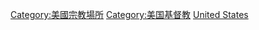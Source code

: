 [[Category:美國宗教場所|Category:美國宗教場所]]
[[Category:美国基督教|Category:美国基督教]]
[[Category:各國基督教建築物|United States]]